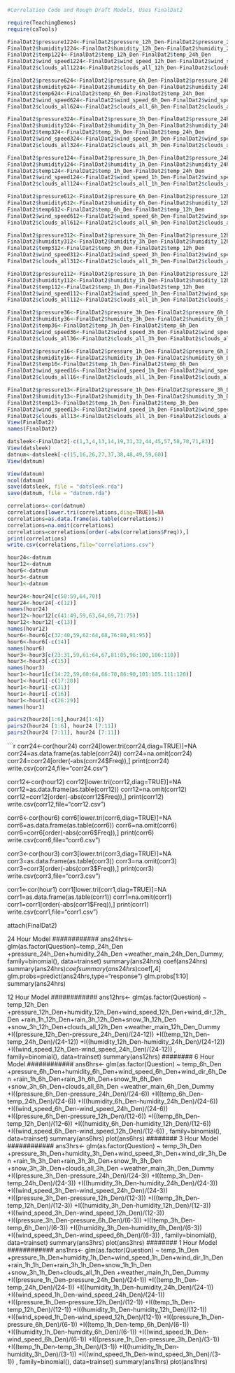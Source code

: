 ```r
#Correlation Code and Rough Draft Models, Uses FinalDat2

require(TeachingDemos)
require(caTools)

FinalDat2$pressure1224<-FinalDat2$pressure_12h_Den-FinalDat2$pressure_24h_Den
FinalDat2$humidity1224<-FinalDat2$humidity_12h_Den-FinalDat2$humidity_24h_Den
FinalDat2$temp1224<-FinalDat2$temp_12h_Den-FinalDat2$temp_24h_Den
FinalDat2$wind_speed1224<-FinalDat2$wind_speed_12h_Den-FinalDat2$wind_speed_24h_Den
FinalDat2$clouds_all1224<-FinalDat2$clouds_all_12h_Den-FinalDat2$clouds_all_24h_Den

FinalDat2$pressure624<-FinalDat2$pressure_6h_Den-FinalDat2$pressure_24h_Den
FinalDat2$humidity624<-FinalDat2$humidity_6h_Den-FinalDat2$humidity_24h_Den
FinalDat2$temp624<-FinalDat2$temp_6h_Den-FinalDat2$temp_24h_Den
FinalDat2$wind_speed624<-FinalDat2$wind_speed_6h_Den-FinalDat2$wind_speed_24h_Den
FinalDat2$clouds_all624<-FinalDat2$clouds_all_6h_Den-FinalDat2$clouds_all_24h_Den

FinalDat2$pressure324<-FinalDat2$pressure_3h_Den-FinalDat2$pressure_24h_Den
FinalDat2$humidity324<-FinalDat2$humidity_3h_Den-FinalDat2$humidity_24h_Den
FinalDat2$temp324<-FinalDat2$temp_3h_Den-FinalDat2$temp_24h_Den
FinalDat2$wind_speed324<-FinalDat2$wind_speed_3h_Den-FinalDat2$wind_speed_24h_Den
FinalDat2$clouds_all324<-FinalDat2$clouds_all_3h_Den-FinalDat2$clouds_all_24h_Den

FinalDat2$pressure124<-FinalDat2$pressure_1h_Den-FinalDat2$pressure_24h_Den
FinalDat2$humidity124<-FinalDat2$humidity_1h_Den-FinalDat2$humidity_24h_Den
FinalDat2$temp124<-FinalDat2$temp_1h_Den-FinalDat2$temp_24h_Den
FinalDat2$wind_speed124<-FinalDat2$wind_speed_1h_Den-FinalDat2$wind_speed_24h_Den
FinalDat2$clouds_all124<-FinalDat2$clouds_all_1h_Den-FinalDat2$clouds_all_24h_Den

FinalDat2$pressure612<-FinalDat2$pressure_6h_Den-FinalDat2$pressure_12h_Den
FinalDat2$humidity612<-FinalDat2$humidity_6h_Den-FinalDat2$humidity_12h_Den
FinalDat2$temp612<-FinalDat2$temp_6h_Den-FinalDat2$temp_12h_Den
FinalDat2$wind_speed612<-FinalDat2$wind_speed_6h_Den-FinalDat2$wind_speed_12h_Den
FinalDat2$clouds_all612<-FinalDat2$clouds_all_6h_Den-FinalDat2$clouds_all_12h_Den

FinalDat2$pressure312<-FinalDat2$pressure_3h_Den-FinalDat2$pressure_12h_Den
FinalDat2$humidity312<-FinalDat2$humidity_3h_Den-FinalDat2$humidity_12h_Den
FinalDat2$temp312<-FinalDat2$temp_3h_Den-FinalDat2$temp_12h_Den
FinalDat2$wind_speed312<-FinalDat2$wind_speed_3h_Den-FinalDat2$wind_speed_12h_Den
FinalDat2$clouds_all312<-FinalDat2$clouds_all_3h_Den-FinalDat2$clouds_all_12h_Den

FinalDat2$pressure112<-FinalDat2$pressure_1h_Den-FinalDat2$pressure_12h_Den
FinalDat2$humidity112<-FinalDat2$humidity_1h_Den-FinalDat2$humidity_12h_Den
FinalDat2$temp112<-FinalDat2$temp_1h_Den-FinalDat2$temp_12h_Den
FinalDat2$wind_speed112<-FinalDat2$wind_speed_1h_Den-FinalDat2$wind_speed_12h_Den
FinalDat2$clouds_all112<-FinalDat2$clouds_all_1h_Den-FinalDat2$clouds_all_12h_Den

FinalDat2$pressure36<-FinalDat2$pressure_3h_Den-FinalDat2$pressure_6h_Den
FinalDat2$humidity36<-FinalDat2$humidity_3h_Den-FinalDat2$humidity_6h_Den
FinalDat2$temp36<-FinalDat2$temp_3h_Den-FinalDat2$temp_6h_Den
FinalDat2$wind_speed36<-FinalDat2$wind_speed_3h_Den-FinalDat2$wind_speed_6h_Den
FinalDat2$clouds_all36<-FinalDat2$clouds_all_3h_Den-FinalDat2$clouds_all_6h_Den

FinalDat2$pressure16<-FinalDat2$pressure_1h_Den-FinalDat2$pressure_6h_Den
FinalDat2$humidity16<-FinalDat2$humidity_1h_Den-FinalDat2$humidity_6h_Den
FinalDat2$temp16<-FinalDat2$temp_1h_Den-FinalDat2$temp_6h_Den
FinalDat2$wind_speed16<-FinalDat2$wind_speed_1h_Den-FinalDat2$wind_speed_6h_Den
FinalDat2$clouds_all16<-FinalDat2$clouds_all_1h_Den-FinalDat2$clouds_all_6h_Den

FinalDat2$pressure13<-FinalDat2$pressure_1h_Den-FinalDat2$pressure_3h_Den
FinalDat2$humidity13<-FinalDat2$humidity_1h_Den-FinalDat2$humidity_3h_Den
FinalDat2$temp13<-FinalDat2$temp_1h_Den-FinalDat2$temp_3h_Den
FinalDat2$wind_speed13<-FinalDat2$wind_speed_1h_Den-FinalDat2$wind_speed_3h_Den
FinalDat2$clouds_all13<-FinalDat2$clouds_all_1h_Den-FinalDat2$clouds_all_3h_Den
View(FinalDat2)
names(FinalDat2)

datsleek<-FinalDat2[-c(1,3,4,13,14,19,31,32,44,45,57,58,70,71,83)]
View(datsleek)
datnum<-datsleek[-c(15,16,26,27,37,38,48,49,59,60)]
View(datnum)

View(datnum)
ncol(datnum)
save(datsleek, file = "datsleek.rda")
save(datnum, file = "datnum.rda")

correlations<-cor(datnum)
correlations[lower.tri(correlations,diag=TRUE)]=NA
correlations=as.data.frame(as.table(correlations))
correlations=na.omit(correlations)
correlations=correlations[order(-abs(correlations$Freq)),]
print(correlations)
write.csv(correlations,file="correlations.csv")

hour24<-datnum
hour12<-datnum
hour6<-datnum
hour3<-datnum
hour1<-datnum

hour24<-hour24[c(50:59,64,70)]
hour24<-hour24[-c(12)]
names(hour24)
hour12<-hour12[c(41:49,59,63,64,69,71:75)]
hour12<-hour12[-c(13)]
names(hour12)
hour6<-hour6[c(32:40,59,62:64,68,76:80,91:95)]
hour6<-hour6[-c(14)]
names(hour6)
hour3<-hour3[c(23:31,59,61:64,67,81:85,96:100,106:110)]
hour3<-hour3[-c(15)]
names(hour3)
hour1<-hour1[c(14:22,59,60:64,66:70,86:90,101:105.111:120)]
hour1<-hour1[-c(17:20)]
hour1<-hour1[-c(31)]
hour1<-hour1[-c(16)]
hour1<-hour1[-c(26:29)]
names(hour1)
```


```r
pairs2(hour24[1:6],hour24[1:6])
pairs2(hour24 [1:6], hour24 [7:11])
pairs2(hour24 [7:11], hour24 [7:11])
```

```r
corr24<-cor(hour24)
corr24[lower.tri(corr24,diag=TRUE)]=NA
corr24=as.data.frame(as.table(corr24))
corr24=na.omit(corr24)
corr24=corr24[order(-abs(corr24$Freq)),]
print(corr24)
write.csv(corr24,file="corr24.csv")

corr12<-cor(hour12)
corr12[lower.tri(corr12,diag=TRUE)]=NA
corr12=as.data.frame(as.table(corr12))
corr12=na.omit(corr12)
corr12=corr12[order(-abs(corr12$Freq)),]
print(corr12)
write.csv(corr12,file="corr12.csv")

corr6<-cor(hour6)
corr6[lower.tri(corr6,diag=TRUE)]=NA
corr6=as.data.frame(as.table(corr6))
corr6=na.omit(corr6)
corr6=corr6[order(-abs(corr6$Freq)),]
print(corr6)
write.csv(corr6,file="corr6.csv")

corr3<-cor(hour3)
corr3[lower.tri(corr3,diag=TRUE)]=NA
corr3=as.data.frame(as.table(corr3))
corr3=na.omit(corr3)
corr3=corr3[order(-abs(corr3$Freq)),]
print(corr3)
write.csv(corr3,file="corr3.csv")

corr1<-cor(hour1)
corr1[lower.tri(corr1,diag=TRUE)]=NA
corr1=as.data.frame(as.table(corr1))
corr1=na.omit(corr1)
corr1=corr1[order(-abs(corr1$Freq)),]
print(corr1)
write.csv(corr1,file="corr1.csv")

attach(FinalDat2)

########
24
Hour
Model
############
ans24hrs<-glm(as.factor(Question)~temp_24h_Den
+pressure_24h_Den+humidity_24h_Den
+weather_main_24h_Den_Dummy,
family=binomial(),
data=trainset)
summary(ans24hrs)
coef(ans24hrs)
summary(ans24hrs)$coef
summary(ans24hrs)$coef[,4]
glm.probs=predict(ans24hrs,type="response")
glm.probs[1:10]
summary(ans24hrs)

########
12
Hour
Model
############
ans12hrs<-
glm(as.factor(Question)
~
temp_12h_Den
+pressure_12h_Den+humidity_12h_Den+wind_speed_12h_Den+wind_dir_12h_Den
+rain_1h_12h_Den+rain_3h_12h_Den+snow_1h_12h_Den
+snow_3h_12h_Den+clouds_all_12h_Den
+weather_main_12h_Den_Dummy
+I((pressure_12h_Den-pressure_24h_Den)/(24-12))
+I((temp_12h_Den-temp_24h_Den)/(24-12))
+I((humidity_12h_Den-humidity_24h_Den)/(24-12))
+I((wind_speed_12h_Den-wind_speed_24h_Den)/(24-12))
,
family=binomial(),
data=trainset)
summary(ans12hrs)
########
6
Hour
Model
############
ans6hrs<-
glm(as.factor(Question)
~
temp_6h_Den
+pressure_6h_Den+humidity_6h_Den+wind_speed_6h_Den+wind_dir_6h_Den
+rain_1h_6h_Den+rain_3h_6h_Den+snow_1h_6h_Den
+snow_3h_6h_Den+clouds_all_6h_Den
+weather_main_6h_Den_Dummy
+I((pressure_6h_Den-pressure_24h_Den)/(24-6))
+I((temp_6h_Den-temp_24h_Den)/(24-6))
+I((humidity_6h_Den-humidity_24h_Den)/(24-6))
+I((wind_speed_6h_Den-wind_speed_24h_Den)/(24-6))
+I((pressure_6h_Den-pressure_12h_Den)/(12-6))
+I((temp_6h_Den-temp_12h_Den)/(12-6))
+I((humidity_6h_Den-humidity_12h_Den)/(12-6))
+I((wind_speed_6h_Den-wind_speed_12h_Den)/(12-6))
,
family=binomial(),
data=trainset)
summary(ans6hrs)
plot(ans6hrs)
########
3
Hour
Model
############
ans3hrs<-
glm(as.factor(Question)
~
temp_3h_Den
+pressure_3h_Den+humidity_3h_Den+wind_speed_3h_Den+wind_dir_3h_Den
+rain_1h_3h_Den+rain_3h_3h_Den+snow_1h_3h_Den
+snow_3h_3h_Den+clouds_all_3h_Den
+weather_main_3h_Den_Dummy
+I((pressure_3h_Den-pressure_24h_Den)/(24-3))
+I((temp_3h_Den-temp_24h_Den)/(24-3))
+I((humidity_3h_Den-humidity_24h_Den)/(24-3))
+I((wind_speed_3h_Den-wind_speed_24h_Den)/(24-3))
+I((pressure_3h_Den-pressure_12h_Den)/(12-3))
+I((temp_3h_Den-temp_12h_Den)/(12-3))
+I((humidity_3h_Den-humidity_12h_Den)/(12-3))
+I((wind_speed_3h_Den-wind_speed_12h_Den)/(12-3))
+I((pressure_3h_Den-pressure_6h_Den)/(6-3))
+I((temp_3h_Den-temp_6h_Den)/(6-3))
+I((humidity_3h_Den-humidity_6h_Den)/(6-3))
+I((wind_speed_3h_Den-wind_speed_6h_Den)/(6-3))
,
family=binomial(),
data=trainset)
summary(ans3hrs)
plot(ans3hrs)
########
1
Hour
Model
############
ans1hrs<-
glm(as.factor(Question)
~
temp_1h_Den
+pressure_1h_Den+humidity_1h_Den+wind_speed_1h_Den+wind_dir_1h_Den
+rain_1h_1h_Den+rain_3h_1h_Den+snow_1h_1h_Den
+snow_3h_1h_Den+clouds_all_1h_Den
+weather_main_1h_Den_Dummy
+I((pressure_1h_Den-pressure_24h_Den)/(24-1))
+I((temp_1h_Den-temp_24h_Den)/(24-1))
+I((humidity_1h_Den-humidity_24h_Den)/(24-1))
+I((wind_speed_1h_Den-wind_speed_24h_Den)/(24-1))
+I((pressure_1h_Den-pressure_12h_Den)/(12-1))
+I((temp_1h_Den-temp_12h_Den)/(12-1))
+I((humidity_1h_Den-humidity_12h_Den)/(12-1))
+I((wind_speed_1h_Den-wind_speed_12h_Den)/(12-1))
+I((pressure_1h_Den-pressure_6h_Den)/(6-1))
+I((temp_1h_Den-temp_6h_Den)/(6-1))
+I((humidity_1h_Den-humidity_6h_Den)/(6-1))
+I((wind_speed_1h_Den-wind_speed_6h_Den)/(6-1))
+I((pressure_1h_Den-pressure_3h_Den)/(3-1))
+I((temp_1h_Den-temp_3h_Den)/(3-1))
+I((humidity_1h_Den-humidity_3h_Den)/(3-1))
+I((wind_speed_1h_Den-wind_speed_3h_Den)/(3-1))
,
family=binomial(),
data=trainset)
summary(ans1hrs)
plot(ans1hrs)

